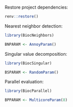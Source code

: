 Restore project dependencies:

```r
renv::restore()
```

Nearest neighbor detection:

```r
library(BiocNeighbors)

BNPARAM <- AnnoyParam()
```

Singular value decomposition:

```r
library(BiocSingular)

BSPARAM <- RandomParam()
```

Parallel evaluation:

```r
library(BiocParallel)

BPPARAM <- MulticoreParam(8)
```
